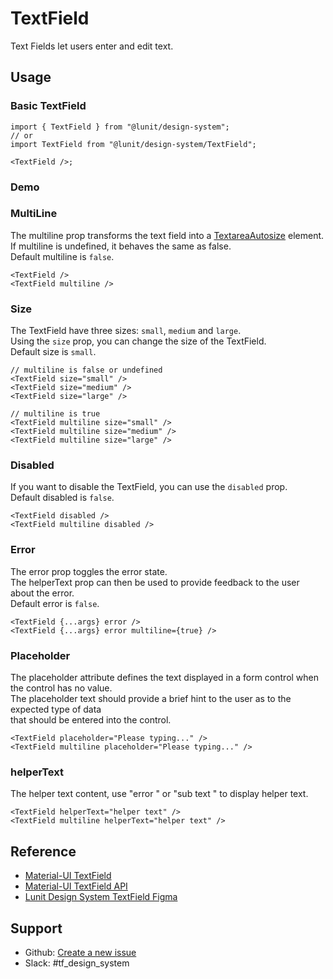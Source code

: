 

<Meta name="TextField Docs" of={TextFieldStories} />

# TextField

Text Fields let users enter and edit text.

## Usage

### Basic TextField

```tsx
import { TextField } from "@lunit/design-system";
// or
import TextField from "@lunit/design-system/TextField";

<TextField />;
```

### Demo

<Canvas of={TextFieldStories.BasicTextField} sourceState="none" />

<Controls />

### MultiLine

The multiline prop transforms the text field into a [TextareaAutosize](https://mui.com/material-ui/react-textarea-autosize/) element.<br />
If multiline is undefined, it behaves the same as false.<br />
Default multiline is `false`.

<Canvas of={TextFieldStories.MultiAndSingle} sourceState="none" />

```tsx
<TextField />
<TextField multiline />
```

### Size

The TextField have three sizes: `small`, `medium` and `large`.<br />
Using the `size` prop, you can change the size of the TextField.<br />
Default size is `small`.

<Canvas
  of={TextFieldSizeStories.TextFieldSize}
  meta={TextFieldSizeStories}
  sourceState="none"
/>

```tsx
// multiline is false or undefined
<TextField size="small" />
<TextField size="medium" />
<TextField size="large" />

// multiline is true
<TextField multiline size="small" />
<TextField multiline size="medium" />
<TextField multiline size="large" />
```

### Disabled

If you want to disable the TextField, you can use the `disabled` prop.<br />
Default disabled is `false`.

<Canvas of={TextFieldStories.Disabled} sourceState="none" />

```tsx
<TextField disabled />
<TextField multiline disabled />
```

### Error

The error prop toggles the error state.<br />
The helperText prop can then be used to provide feedback to the user about the error.<br />
Default error is `false`.

<Canvas of={TextFieldStories.Error} sourceState="none" />

```tsx
<TextField {...args} error />
<TextField {...args} error multiline={true} />
```

### Placeholder

The placeholder attribute defines the text displayed in a form control when the control has no value.<br />
The placeholder text should provide a brief hint to the user as to the expected type of data<br />
that should be entered into the control.

<Canvas of={TextFieldStories.Placeholder} sourceState="none" />

```tsx
<TextField placeholder="Please typing..." />
<TextField multiline placeholder="Please typing..." />
```

### helperText

The helper text content, use "error " or "sub text " to display helper text.

<Canvas of={TextFieldStories.HelperText} sourceState="none" />

```tsx
<TextField helperText="helper text" />
<TextField multiline helperText="helper text" />
```

## Reference

- [Material-UI TextField](https://mui.com/material-ui/react-text-field/)
- [Material-UI TextField API](https://mui.com/material-ui/api/text-field/)
- [Lunit Design System TextField Figma](https://www.figma.com/file/BSdRUpEPp7XiJ9YnEqpf6F/1.0.0_Components?node-id=284%3A151&mode=dev)

## Support

- Github: [Create a new issue](https://github.com/lunit-io/design-system/issues/new)
- Slack: #tf_design_system
